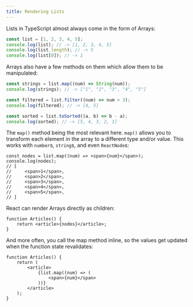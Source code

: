 ```yaml
---
title: Rendering Lists
---
```


Lists in TypeScript almost always come in the form of Arrays:

```ts
const list = [1, 2, 3, 4, 5];
console.log(list); // -> [1, 2, 3, 4, 5]
console.log(list.length); // -> 5
console.log(list[0]); // -> 1
```

Arrays also have a few methods on them which allow them to be manipulated:

```ts
const strings = list.map((num) => String(num));
console.log(strings); // -> ["1", "2", "3", "4", "5"]

const filtered = list.filter((num) => num > 3);
console.log(filtered); // -> [4, 5]

const sorted = list.toSorted((a, b) => b - a);
console.log(sorted); // -> [5, 4, 3, 2, 1]
```

The `map()` method being the most relevant here. `map()` allows you to transform each element in the array to a different type and/or value. This works with `number`s, `string`s, and even `ReactNode`s:

```tsx "<span>{num}</span>"
const nodes = list.map((num) => <span>{num}</span>);
console.log(nodes);
// [
//     <span>1</span>,
//     <span>2</span>,
//     <span>3</span>,
//     <span>4</span>,
//     <span>5</span>,
// ]
```

React can render Arrays directly as children:

```tsx "nodes"
function Articles() {
    return <article>{nodes}</article>;
}
```

And more often, you call the map method inline, so the values get updated when the function state revalidates:

```tsx "list.map(num => <span>{num}</span>)"
function Articles() {
    return (
        <article>
            {list.map((num) => (
                <span>{num}</span>
            ))}
        </article>
    );
}
```
